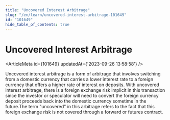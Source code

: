 ```yaml
---
title: "Uncovered Interest Arbitrage"
slug: "/en/learn/uncovered-interest-arbitrage-101649"
id: "101649"
hide_table_of_contents: true
---
```



# Uncovered Interest Arbitrage

<ArticleMeta id={101649} updatedAt={'2023-09-26 13:58:58'} />
<div className='border-solid border-b border-t-0 my-4 border-[var(--ifm-color-gray-300)]' />

Uncovered interest arbitrage is a form of arbitrage that involves switching from a domestic currency that carries a lower interest rate to a foreign currency that offers a higher rate of interest on deposits. With uncovered interest arbitrage, there is a foreign exchange risk implicit in this transaction since the investor or speculator will need to convert the foreign currency deposit proceeds back into the domestic currency sometime in the future.The term "uncovered" in this arbitrage refers to the fact that this foreign exchange risk is not covered through a forward or futures contract.
